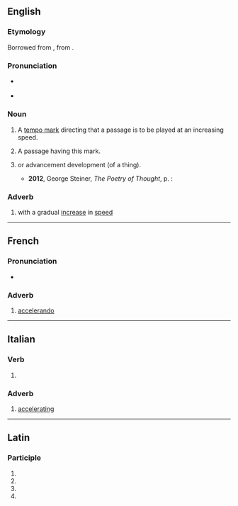 ==English==

===Etymology===
Borrowed from {{bor|en|it|accelerando}}, from {{etyl|la|en}} {{m|la|accelero}}.

===Pronunciation===
* {{a|US}} {{IPA|en|/ɑ.ˌtʃɛl.ə.ˈɹɑn.do/}}
* {{a|UK}} {{IPA|en|/æksɛləˈɹændəʊ/}}

===Noun===
{{en-noun}}

# {{lb|en|music}} A [[tempo mark]] directing that a passage is to be played at an increasing speed.
# {{lb|en|music}} A passage having this mark.
# {{lb|en|by extension}} {{l|en|accelerate|Accelerating}} or {{l|en|exponential}} advancement {{n-g|or}} development (of a thing).
#* '''2012''', George Steiner, ''The Poetry of Thought'', p. {{gbooks|hNRJ_x_xgVEC|195|pgT=195|accelerando}}:
#*: {{quote|en|The '''accelerando''' of the sciences and of technology, their mathematization have beggared both the reach and the veracity of natural language.}}

===Adverb===
{{en-adv|-}}

# {{lb|en|music}} with a gradual [[increase]] in [[speed]]

----

==French==

===Pronunciation===
* {{audio|fr|LL-Q150 (fra)-LoquaxFR-accelerando.wav|Audio}}

===Adverb===
{{fr-adv}}

# [[#English|accelerando]]

----

==Italian==

===Verb===
{{head|it|gerund}}

# {{inflection of|it|accelerare||gerund}}

===Adverb===
{{it-adv}}

# [[accelerating]]

----

==Latin==

===Participle===
{{la-part-form|accelerandō}}

# {{inflection of|la|accelerandus||dat|m|s}}
# {{inflection of|la|accelerandus||dat|n|s}}
# {{inflection of|la|accelerandus||abl|m|s}}
# {{inflection of|la|accelerandus||abl|n|s}}